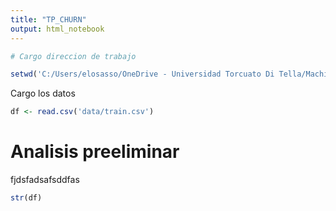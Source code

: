 ```yaml
---
title: "TP_CHURN"
output: html_notebook
---
```


```r
# Cargo direccion de trabajo

setwd('C:/Users/elosasso/OneDrive - Universidad Torcuato Di Tella/Machine Learning/TP/')
```

Cargo los datos

```r
df <- read.csv('data/train.csv')
```

# Analisis preeliminar


fjdsfadsafsddfas

```r
str(df)
```


